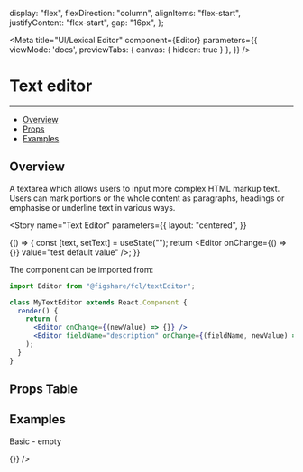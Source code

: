 

  display: "flex",
  flexDirection: "column",
  alignItems: "flex-start",
  justifyContent: "flex-start",
  gap: "16px",
};

<Meta
  title="UI/Lexical Editor" 
  component={Editor} 
  parameters={{
    viewMode: 'docs',
    previewTabs: { 
      canvas: { hidden: true } 
     },
  }}
/>

# Text editor
---
- [Overview](#overview)
- [Props](#props-table)
- [Examples](#examples)

## Overview

A textarea which allows users to input more complex HTML markup text. 
Users can mark portions or the whole content as paragraphs, headings or emphasise or underline text in various ways.

<Story 
  name="Text Editor" 
  parameters={{
    layout: "centered",
  }}
>
  {() => {
      const [text, setText] = useState("");
      return <Editor onChange={() => {}} value="test default value" />;
  }}
</Story>

The component can be imported from:

```jsx
import Editor from "@figshare/fcl/textEditor";

class MyTextEditor extends React.Component {
  render() {
    return (
      <Editor onChange={(newValue) => {}} />
      <Editor fieldName="description" onChange={(fieldName, newValue) => {}} />
    );
  }
}
```

## Props Table

<ArgsTable of={Editor} />

## Examples

<Canvas>
  <div style={canvasStyle}>
    <p>Basic - empty</p>
    <Editor
      placeholder="Type a text..."
      onChange={() => {}}
    />
  </div>
</Canvas>
